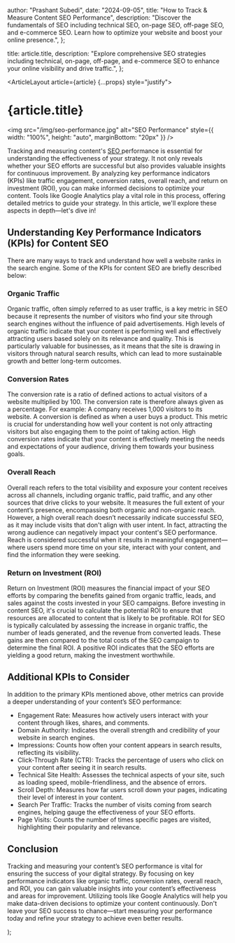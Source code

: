 
  author: "Prashant Subedi",
  date: "2024-09-05",
  title: "How to Track & Measure Content SEO Performance",
  description:
    "Discover the fundamentals of SEO including technical SEO, on-page SEO, off-page SEO, and e-commerce SEO. Learn how to optimize your website and boost your online presence.",
};

  title: article.title,
  description: "Explore comprehensive SEO strategies including technical, on-page, off-page, and e-commerce SEO to enhance your online visibility and drive traffic.",
};

  <ArticleLayout article={article} {...props} style="justify">
    <h1>{article.title}</h1>
    <img
      src="/img/seo-performance.jpg"
      alt="SEO Performance"
      style={{ width: "100%", height: "auto", marginBottom: "20px" }}
    />
    <p className="text-justify">
      Tracking and measuring content's <a href="everything-you-need-to-know-about-seo">SEO </a>performance is essential for understanding the effectiveness of your strategy. It not only reveals whether your SEO efforts are successful but also provides valuable insights for continuous improvement. By analyzing key performance indicators (KPIs) like traffic engagement, conversion rates, overall reach, and return on investment (ROI), you can make informed decisions to optimize your content. Tools like Google Analytics play a vital role in this process, offering detailed metrics to guide your strategy. In this article, we'll explore these aspects in depth—let's dive in!
    </p>
    <h2>Understanding Key Performance Indicators (KPIs) for Content SEO</h2>
    <p className="text-justify">
      There are many ways to track and understand how well a website ranks in the search engine. Some of the KPIs for content SEO are briefly described below:
    </p>
    <h3>Organic Traffic</h3>
    <p className="text-justify">
      Organic traffic, often simply referred to as user traffic, is a key metric in SEO because it represents the number of visitors who find your site through search engines without the influence of paid advertisements. High levels of organic traffic indicate that your content is performing well and effectively attracting users based solely on its relevance and quality. This is particularly valuable for businesses, as it means that the site is drawing in visitors through natural search results, which can lead to more sustainable growth and better long-term outcomes.
    </p>
    <h3>Conversion Rates</h3>
    <p className="text-justify">
      The conversion rate is a ratio of defined actions to actual visitors of a website multiplied by 100. The conversion rate is therefore always given as a percentage. For example: A company receives 1,000 visitors to its website. A conversion is defined as when a user buys a product. This metric is crucial for understanding how well your content is not only attracting visitors but also engaging them to the point of taking action. High conversion rates indicate that your content is effectively meeting the needs and expectations of your audience, driving them towards your business goals.
    </p>
    <h3>Overall Reach</h3>
    <p className="text-justify">
      Overall reach refers to the total visibility and exposure your content receives across all channels, including organic traffic, paid traffic, and any other sources that drive clicks to your website. It measures the full extent of your content’s presence, encompassing both organic and non-organic reach. However, a high overall reach doesn’t necessarily indicate successful SEO, as it may include visits that don't align with user intent. In fact, attracting the wrong audience can negatively impact your content's SEO performance. Reach is considered successful when it results in meaningful engagement—where users spend more time on your site, interact with your content, and find the information they were seeking.
    </p>
    <h3>Return on Investment (ROI)</h3>
    <p className="text-justify">
      Return on Investment (ROI) measures the financial impact of your SEO efforts by comparing the benefits gained from organic traffic, leads, and sales against the costs invested in your SEO campaigns. Before investing in content SEO, it's crucial to calculate the potential ROI to ensure that resources are allocated to content that is likely to be profitable. ROI for SEO is typically calculated by assessing the increase in organic traffic, the number of leads generated, and the revenue from converted leads. These gains are then compared to the total costs of the SEO campaign to determine the final ROI. A positive ROI indicates that the SEO efforts are yielding a good return, making the investment worthwhile.
    </p>
    <h2>Additional KPIs to Consider</h2>
    <p className="text-justify">
      In addition to the primary KPIs mentioned above, other metrics can provide a deeper understanding of your content’s SEO performance:
    </p>
    <ul className="list-disc list-inside text-justify">
      <li>Engagement Rate: Measures how actively users interact with your content through likes, shares, and comments.</li>
      <li>Domain Authority: Indicates the overall strength and credibility of your website in search engines.</li>
      <li>Impressions: Counts how often your content appears in search results, reflecting its visibility.</li>
      <li>Click-Through Rate (CTR): Tracks the percentage of users who click on your content after seeing it in search results.</li>
      <li>Technical Site Health: Assesses the technical aspects of your site, such as loading speed, mobile-friendliness, and the absence of errors.</li>
      <li>Scroll Depth: Measures how far users scroll down your pages, indicating their level of interest in your content.</li>
      <li>Search Per Traffic: Tracks the number of visits coming from search engines, helping gauge the effectiveness of your SEO efforts.</li>
      <li>Page Visits: Counts the number of times specific pages are visited, highlighting their popularity and relevance.</li>
    </ul>
    <h2>Conclusion</h2>
    <p className="text-justify">
      Tracking and measuring your content’s SEO performance is vital for ensuring the success of your digital strategy. By focusing on key performance indicators like organic traffic, conversion rates, overall reach, and ROI, you can gain valuable insights into your content’s effectiveness and areas for improvement. Utilizing tools like Google Analytics will help you make data-driven decisions to optimize your content continuously. Don't leave your SEO success to chance—start measuring your performance today and refine your strategy to achieve even better results.
    </p>
    
  </ArticleLayout>
);
